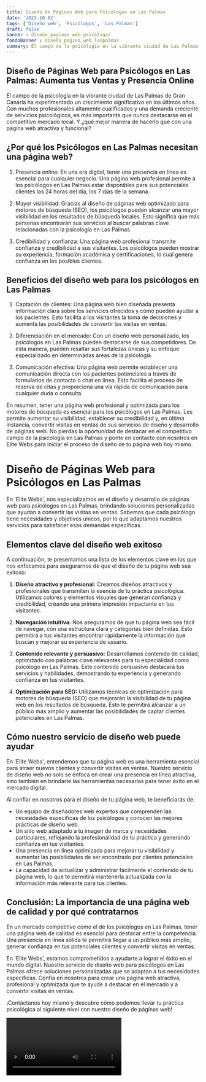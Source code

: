 ```yaml
---
title: Diseño de Páginas Web para Psicólogos en Las Palmas
date: '2023-10-02'
tags: ['Diseño web', 'Psicólogos', 'Las Palmas']
draft: false
banner : diseño_paginas_web_psicólogos
fondoBanner : diseño_pagina_web_laspalmas
summary: El campo de la psicología en la vibrante ciudad de Las Palmas de Gran Canaria ha experimentado un crecimiento significativo en los últimos años. Con muchos profesionales altamente cualificados y una demanda creciente de servicios psicológicos, es más importante que nunca destacarse en el competitivo mercado local. Y ¿qué mejor manera de hacerlo que con una página web atractiva y funcional?
---
```


## Diseño de Páginas Web para Psicólogos en Las Palmas: Aumenta tus Ventas y Presencia Online

El campo de la psicología en la vibrante ciudad de Las Palmas de Gran Canaria ha experimentado un crecimiento significativo en los últimos años. Con muchos profesionales altamente cualificados y una demanda creciente de servicios psicológicos, es más importante que nunca destacarse en el competitivo mercado local. Y ¿qué mejor manera de hacerlo que con una página web atractiva y funcional?

## ¿Por qué los Psicólogos en Las Palmas necesitan una página web?

1. Presencia online: En una era digital, tener una presencia en línea es esencial para cualquier negocio. Una página web profesional permite a los psicólogos en Las Palmas estar disponibles para sus potenciales clientes las 24 horas del día, los 7 días de la semana. 

2. Mayor visibilidad: Gracias al diseño de páginas web optimizado para motores de búsqueda (SEO), los psicólogos pueden alcanzar una mayor visibilidad en los resultados de búsqueda locales. Esto significa que más personas encontrarán sus servicios al buscar palabras clave relacionadas con la psicología en Las Palmas.

3. Credibilidad y confianza: Una página web profesional transmite confianza y credibilidad a sus visitantes. Los psicólogos pueden mostrar su experiencia, formación académica y certificaciones, lo cual genera confianza en los posibles clientes.

## Beneficios del diseño web para los psicólogos en Las Palmas

1. Captación de clientes: Una página web bien diseñada presenta información clara sobre los servicios ofrecidos y cómo pueden ayudar a los pacientes. Esto facilita a los visitantes la toma de decisiones y aumenta las posibilidades de convertir las visitas en ventas.

2. Diferenciación en el mercado: Con un diseño web personalizado, los psicólogos en Las Palmas pueden destacarse de sus competidores. De esta manera, pueden resaltar sus fortalezas únicas y su enfoque especializado en determinadas áreas de la psicología.

3. Comunicación efectiva: Una página web permite establecer una comunicación directa con los pacientes potenciales a través de formularios de contacto o chat en línea. Esto facilita el proceso de reserva de citas y proporciona una vía rápida de comunicación para cualquier duda o consulta.

En resumen, tener una página web profesional y optimizada para los motores de búsqueda es esencial para los psicólogos en Las Palmas. Les permite aumentar su visibilidad, establecer su credibilidad y, en última instancia, convertir visitas en ventas de sus servicios de diseño y desarrollo de páginas web. No pierdas la oportunidad de destacar en el competitivo campo de la psicología en Las Palmas y ponte en contacto con nosotros en Elite Webs para iniciar el proceso de diseño de tu página web hoy mismo.

<GifSeo />

<Cta />

# Diseño de Páginas Web para Psicólogos en Las Palmas

En 'Elite Webs', nos especializamos en el diseño y desarrollo de páginas web para psicólogos en Las Palmas, brindando soluciones personalizadas que ayudan a convertir las visitas en ventas. Sabemos que cada psicólogo tiene necesidades y objetivos únicos, por lo que adaptamos nuestros servicios para satisfacer esas demandas específicas.

## Elementos clave del diseño web exitoso

A continuación, te presentamos una lista de los elementos clave en los que nos enfocamos para asegurarnos de que el diseño de tu página web sea exitoso:

1. **Diseño atractivo y profesional:** Creamos diseños atractivos y profesionales que transmiten la esencia de tu práctica psicológica. Utilizamos colores y elementos visuales que generan confianza y credibilidad, creando una primera impresión impactante en tus visitantes.

2. **Navegación intuitiva:** Nos aseguramos de que tu página web sea fácil de navegar, con una estructura clara y categorías bien definidas. Esto permitirá a tus visitantes encontrar rápidamente la información que buscan y mejorar su experiencia de usuario.

3. **Contenido relevante y persuasivo:** Desarrollamos contenido de calidad, optimizado con palabras clave relevantes para tu especialidad como psicólogo en Las Palmas. Este contenido persuasivo destacará tus servicios y habilidades, demostrando tu experiencia y generando confianza en tus visitantes.

4. **Optimización para SEO:** Utilizamos técnicas de optimización para motores de búsqueda (SEO) que mejorarán la visibilidad de tu página web en los resultados de búsqueda. Esto te permitirá alcanzar a un público más amplio y aumentar las posibilidades de captar clientes potenciales en Las Palmas.

## Cómo nuestro servicio de diseño web puede ayudar

En 'Elite Webs', entendemos que tu página web es una herramienta esencial para atraer nuevos clientes y convertir visitas en ventas. Nuestro servicio de diseño web no solo se enfoca en crear una presencia en línea atractiva, sino también en brindarte las herramientas necesarias para tener éxito en el mercado digital.

Al confiar en nosotros para el diseño de tu página web, te beneficiarás de:

- Un equipo de diseñadores web expertos que comprenden las necesidades específicas de los psicólogos y conocen las mejores prácticas de diseño web.
- Un sitio web adaptado a tu imagen de marca y necesidades particulares, reflejando la profesionalidad de tu práctica y generando confianza en tus visitantes.
- Una presencia en línea optimizada para mejorar tu visibilidad y aumentar las posibilidades de ser encontrado por clientes potenciales en Las Palmas.
- La capacidad de actualizar y administrar fácilmente el contenido de tu página web, lo que te permitirá mantenerla actualizada con la información más relevante para tus clientes.

## Conclusión: La importancia de una página web de calidad y por qué contratarnos

En un mercado competitivo como el de los psicólogos en Las Palmas, tener una página web de calidad es esencial para destacar entre la competencia. Una presencia en línea sólida te permitirá llegar a un público más amplio, generar confianza en tus potenciales clientes y convertir visitas en ventas.

En 'Elite Webs', estamos comprometidos a ayudarte a lograr el éxito en el mundo digital. Nuestro servicio de diseño web para psicólogos en Las Palmas ofrece soluciones personalizadas que se adaptan a tus necesidades específicas. Confía en nosotros para crear una página web atractiva, profesional y optimizada que te ayude a destacar en el mercado y a convertir visitas en ventas.

¡Contáctanos hoy mismo y descubre cómo podemos llevar tu práctica psicológica al siguiente nivel con nuestro diseño de páginas web!

<Video />

<CtaBot job='Psicólogos' city='Las Palmas'/>

<Gmaps query='Las Palmas+españa+maps' />
